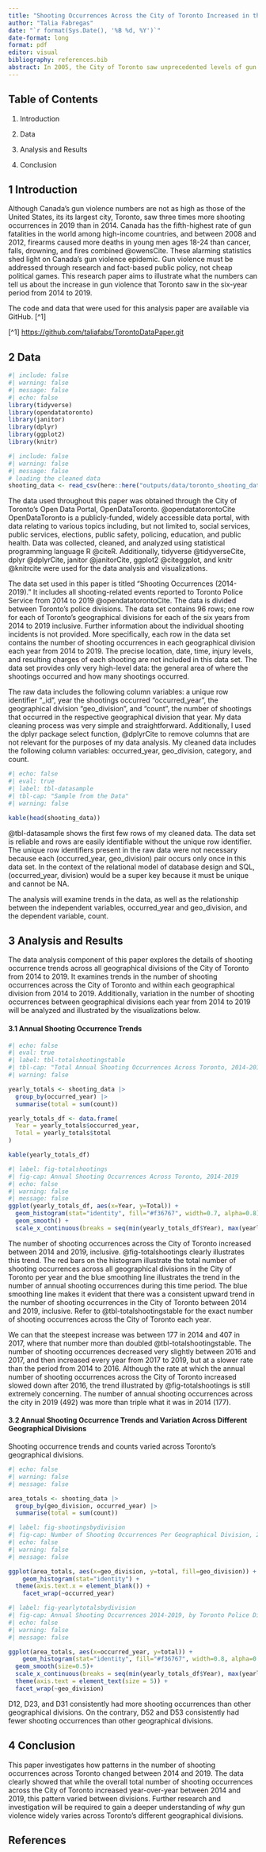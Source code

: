 ```yaml
---
title: "Shooting Occurrences Across the City of Toronto Increased in the Six-Year Period From 2014 to 2019"
author: "Talia Fabregas"
date: "`r format(Sys.Date(), '%B %d, %Y')`"
date-format: long
format: pdf
editor: visual
bibliography: references.bib
abstract: In 2005, the City of Toronto saw unprecedented levels of gun violence @siciliano. More than a decade later, the number of yearly shooting occurrences across Toronto continued to rise. Using data from the City of Toronto Open Data Portal, this paper investigates trends in the number of shooting occurrences in different divisions of Toronto, from 2014 to 2019, inclusive. This paper shows that across the City of Toronto, shooting occurrences steadily increased in the six-year period from 2014 to 2019, with the number of shooting occurrences in Toronto in 2019 being more than triple what it was in 2014. 
---
```


## Table of Contents

1.  Introduction

2.  Data

3.  Analysis and Results

4.  Conclusion

## 1 Introduction

Although Canada's gun violence numbers are not as high as those of the United States, its its largest city, Toronto, saw three times more shooting occurrences in 2019 than in 2014. Canada has the fifth-highest rate of gun fatalities in the world among high-income countries, and between 2008 and 2012, firearms caused more deaths in young men ages 18-24 than cancer, falls, drowning, and fires combined @owensCite. These alarming statistics shed light on Canada's gun violence epidemic. Gun violence must be addressed through research and fact-based public policy, not cheap political games. This research paper aims to illustrate what the numbers can tell us about the increase in gun violence that Toronto saw in the six-year period from 2014 to 2019.

The code and data that were used for this analysis paper are available via GitHub. \[\^1\]

\[\^1\] <https://github.com/taliafabs/TorontoDataPaper.git>

## 2 Data

```r
#| include: false
#| warning: false
#| message: false
#| echo: false
library(tidyverse)
library(opendatatoronto)
library(janitor)
library(dplyr)
library(ggplot2)
library(knitr)
```

```r
#| include: false
#| warning: false
#| message: false
# loading the cleaned data
shooting_data <- read_csv(here::here("outputs/data/toronto_shooting_data.csv"))
```

The data used throughout this paper was obtained through the City of Toronto's Open Data Portal, OpenDataToronto. @opendatatorontoCite OpenDataToronto is a publicly-funded, widely accessible data portal, with data relating to various topics including, but not limited to, social services, public services, elections, public safety, policing, education, and public health. Data was collected, cleaned, and analyzed using statistical programming language R @citeR. Additionally, tidyverse @tidyverseCite, dplyr @dplyrCite, janitor @janitorCite, ggplot2 @citeggplot, and knitr @knitrcite were used for the data analysis and visualizations.

The data set used in this paper is titled "Shooting Occurrences (2014-2019)." It includes all shooting-related events reported to Toronto Police Service from 2014 to 2019 @opendatatorontoCite. The data is divided between Toronto's police divisions. The data set contains 96 rows; one row for each of Toronto's geographical divisions for each of the six years from 2014 to 2019 inclusive. Further information about the individual shooting incidents is not provided. More specifically, each row in the data set contains the number of shooting occurrences in each geographical division each year from 2014 to 2019. The precise location, date, time, injury levels, and resulting charges of each shooting are not included in this data set. The data set provides only very high-level data: the general area of where the shootings occurred and how many shootings occurred.

The raw data includes the following column variables: a unique row identifier "\_id", year the shootings occurred "occurred_year", the geographical division "geo_division", and "count", the number of shootings that occurred in the respective geographical division that year. My data cleaning process was very simple and straightforward. Additionally, I used the dplyr package select function, @dplyrCite to remove columns that are not relevant for the purposes of my data analysis. My cleaned data includes the following column variables: occurred_year, geo_division, category, and count.

```r
#| echo: false
#| eval: true
#| label: tbl-datasample
#| tbl-cap: "Sample from the Data"
#| warning: false

kable(head(shooting_data))
```

@tbl-datasample shows the first few rows of my cleaned data. The data set is reliable and rows are easily identifiable without the unique row identifier. The unique row identifiers present in the raw data were not necessary because each (occurred_year, geo_division) pair occurs only once in this data set. In the context of the relational model of database design and SQL, (occurred_year, division) would be a super key because it must be unique and cannot be NA.

The analysis will examine trends in the data, as well as the relationship between the independent variables, occurred_year and geo_division, and the dependent variable, count.

## 3 Analysis and Results

The data analysis component of this paper explores the details of shooting occurrence trends across all geographical divisions of the City of Toronto from 2014 to 2019. It examines trends in the number of shooting occurrences across the City of Toronto and within each geographical division from 2014 to 2019. Additionally, variation in the number of shooting occurrences between geographical divisions each year from 2014 to 2019 will be analyzed and illustrated by the visualizations below.

#### 3.1 Annual Shooting Occurrence Trends

```r
#| echo: false
#| eval: true
#| label: tbl-totalshootingstable
#| tbl-cap: "Total Annual Shooting Occurrences Across Toronto, 2014-2019"
#| warning: false

yearly_totals <- shooting_data |>
  group_by(occurred_year) |>
  summarise(total = sum(count))

yearly_totals_df <- data.frame(
  Year = yearly_totals$occurred_year,
  Total = yearly_totals$total
)

kable(yearly_totals_df)
```

```r
#| label: fig-totalshootings
#| fig-cap: Annual Shooting Occurrences Across Toronto, 2014-2019
#| echo: false
#| warning: false
#| message: false
ggplot(yearly_totals_df, aes(x=Year, y=Total)) +
  geom_histogram(stat="identity", fill="#f36767", width=0.7, alpha=0.8) +
  geom_smooth() +
  scale_x_continuous(breaks = seq(min(yearly_totals_df$Year), max(yearly_totals_df$Year), by = 1))
```

The number of shooting occurrences across the City of Toronto increased between 2014 and 2019, inclusive. @fig-totalshootings clearly illustrates this trend. The red bars on the histogram illustrate the total number of shooting occurrences across all geographical divisions in the City of Toronto per year and the blue smoothing line illustrates the trend in the number of annual shooting occurrences during this time period. The blue smoothing line makes it evident that there was a consistent upward trend in the number of shooting occurrences in the City of Toronto between 2014 and 2019, inclusive. Refer to @tbl-totalshootingstable for the exact number of shooting occurrences across the City of Toronto each year.

We can that the steepest increase was between 177 in 2014 and 407 in 2017, where that number more than doubled @tbl-totalshootingstable. The number of shooting occurrences decreased very slightly between 2016 and 2017, and then increased every year from 2017 to 2019, but at a slower rate than the period from 2014 to 2016. Although the rate at which the annual number of shooting occurrences across the City of Toronto increased slowed down after 2016, the trend illustrated by @fig-totalshootings is still extremely concerning. The number of annual shooting occurrences across the city in 2019 (492) was more than triple what it was in 2014 (177).

#### 3.2 Annual Shooting Occurrence Trends and Variation Across Different Geographical Divisions

Shooting occurrence trends and counts varied across Toronto's geographical divisions.

```r
#| echo: false
#| warning: false
#| message: false

area_totals <- shooting_data |>
  group_by(geo_division, occurred_year) |>
  summarise(total = sum(count))
```

```r
#| label: fig-shootingsbydivision
#| fig-cap: Number of Shooting Occurrences Per Geographical Division, 2014-2019
#| echo: false
#| warning: false
#| message: false

ggplot(area_totals, aes(x=geo_division, y=total, fill=geo_division)) +
    geom_histogram(stat="identity") +
  theme(axis.text.x = element_blank()) +
    facet_wrap(~occurred_year)

```

```r
#| label: fig-yearlytotalsbydivision
#| fig-cap: Annual Shooting Occurrences 2014-2019, by Toronto Police Division
#| echo: false
#| warning: false
#| message: false

ggplot(area_totals, aes(x=occurred_year, y=total)) +
    geom_histogram(stat="identity", fill="#f36767", width=0.8, alpha=0.8) +
  geom_smooth(size=0.5)+
  scale_x_continuous(breaks = seq(min(yearly_totals_df$Year), max(yearly_totals_df$Year), by = 1)) +
  theme(axis.text = element_text(size = 5)) +
  facet_wrap(~geo_division)


```

D12, D23, and D31 consistently had more shooting occurrences than other geographical divisions. On the contrary, D52 and D53 consistently had fewer shooting occurrences than other geographical divisions.

## 4 Conclusion

This paper investigates how patterns in the number of shooting occurrences across Toronto changed between 2014 and 2019. The data clearly showed that while the overall total number of shooting occurrences across the City of Toronto increased year-over-year between 2014 and 2019, this pattern varied between divisions. Further research and investigation will be required to gain a deeper understanding of *why* gun violence widely varies across Toronto's different geographical divisions.

## References
